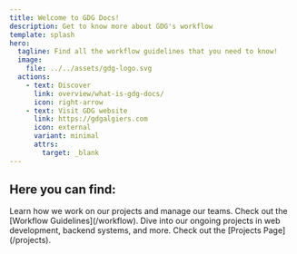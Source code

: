 ```yaml
---
title: Welcome to GDG Docs!
description: Get to know more about GDG's workflow
template: splash
hero:
  tagline: Find all the workflow guidelines that you need to know!
  image:
    file: ../../assets/gdg-logo.svg
  actions:
    - text: Discover
      link: overview/what-is-gdg-docs/
      icon: right-arrow
    - text: Visit GDG website
      link: https://gdgalgiers.com
      icon: external
      variant: minimal
      attrs:
        target: _blank
---
```



## Here you can find:

<CardGrid stagger>
	<Card title="Workflow guidelines" icon="rocket">
		Learn how we work on our projects and manage our teams. Check out the [Workflow Guidelines](/workflow).
	</Card>
	<Card title="Code conventions and guidelines" icon="seti:html">
		Dive into our ongoing projects in web development, backend systems, and more. Check out the [Projects Page](/projects).
	</Card>
</CardGrid>
